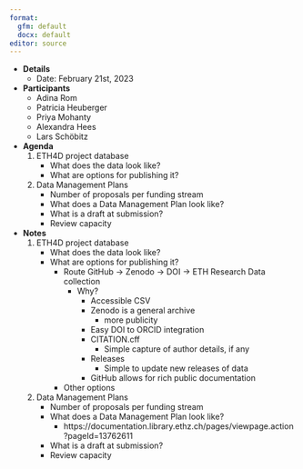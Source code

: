 ```yaml
---
format: 
  gfm: default
  docx: default
editor: source
---
```



- **Details**
    - Date: February 21st, 2023
- **Participants**
    - Adina Rom
    - Patricia Heuberger
    - Priya Mohanty
    - Alexandra Hees
    - Lars Schöbitz
- **Agenda**
    1. ETH4D project database
        - What does the data look like?
        - What are options for publishing it?
    2. Data Management Plans
        - Number of proposals per funding stream
        - What does a Data Management Plan look like?
        - What is a draft at submission?
        - Review capacity
- **Notes**
    1. ETH4D project database
        - What does the data look like?
        - What are options for publishing it?
            - Route GitHub -> Zenodo -> DOI -> ETH Research Data collection
                - Why?
                    - Accessible CSV
                    - Zenodo is a general archive 
                        - more publicity
                    - Easy DOI to ORCID integration
                    - CITATION.cff
                        - Simple capture of author details, if any
                    - Releases
                        - Simple to update new releases of data
                    - GitHub allows for rich public documentation
            - Other options
    2. Data Management Plans
        - Number of proposals per funding stream
        - What does a Data Management Plan look like?
            - https://documentation.library.ethz.ch/pages/viewpage.action?pageId=13762611
        - What is a draft at submission?
        - Review capacity
